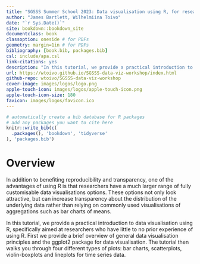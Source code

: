 ```yaml
--- 
title: "SGSSS Summer School 2023: Data visualisation using R, for researchers who don’t use R"
author: "James Bartlett, Wilhelmiina Toivo"
date: "`r Sys.Date()`"
site: bookdown::bookdown_site
documentclass: book
classoption: oneside # for PDFs
geometry: margin=1in # for PDFs
bibliography: [book.bib, packages.bib]
csl: include/apa.csl
link-citations: yes
description: "In this tutorial, we provide a practical introduction to data visualisation using R, specifically aimed at researchers who have little to no prior experience of using R."
url: https://wtoivo.github.io/SGSSS-data-viz-workshop/index.html
github-repo: wtoivo/SGSSS-data-viz-workshop 
cover-image: images/logos/logo.png
apple-touch-icon: images/logos/apple-touch-icon.png 
apple-touch-icon-size: 180
favicon: images/logos/favicon.ico 
---
```


```r
# automatically create a bib database for R packages
# add any packages you want to cite here
knitr::write_bib(c(
  .packages(), 'bookdown', 'tidyverse'
), 'packages.bib')

```


# Overview {-}

In addition to benefiting reproducibility and transparency, one of the advantages of using R is that researchers have a much larger range of fully customisable data visualisations options. These options not only look attractive, but can increase transparency about the distribution of the underlying data rather than relying on commonly used visualisations of aggregations such as bar charts of means. 

In this tutorial, we provide a practical introduction to data visualisation using R, specifically aimed at researchers who have little to no prior experience of using R. First we provide a brief overview of general data visualisation principles and the ggplot2 package for data visualisation. The tutorial then walks you through four different types of plots: bar charts, scatterplots, violin-boxplots and lineplots for time series data. 

